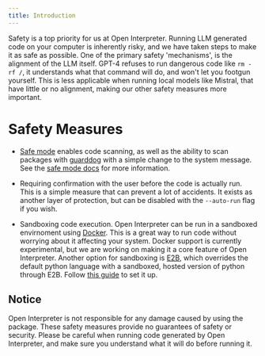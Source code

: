 ```yaml
---
title: Introduction
---
```


Safety is a top priority for us at Open Interpreter. Running LLM generated code on your computer is inherently risky, and we have taken steps to make it as safe as possible. One of the primary safety 'mechanisms', is the alignment of the LLM itself. GPT-4 refuses to run dangerous code like `rm -rf /`, it understands what that command will do, and won't let you footgun yourself. This is less applicable when running local models like Mistral, that have little or no alignment, making our other safety measures more important.

# Safety Measures

- [Safe mode](/safety/safe-mode) enables code scanning, as well as the ability to scan packages with [guarddog](https://github.com/DataDog/guarddog) with a simple change to the system message. See the [safe mode docs](/safety/safe-mode) for more information.

- Requiring confirmation with the user before the code is actually run. This is a simple measure that can prevent a lot of accidents. It exists as another layer of protection, but can be disabled with the `--auto-run` flag if you wish.

- Sandboxing code execution. Open Interpreter can be run in a sandboxed envirnoment using [Docker](/integrations/docker). This is a great way to run code without worrying about it affecting your system. Docker support is currently experimental, but we are working on making it a core feature of Open Interpreter. Another option for sandboxing is [E2B](https://e2b.dev/), which overrides the default python language with a sandboxed, hosted version of python through E2B. Follow [this guide](/integrations/e2b) to set it up.

## Notice

Open Interpreter is not responsible for any damage caused by using the package. These safety measures provide no guarantees of safety or security. Please be careful when running code generated by Open Interpreter, and make sure you understand what it will do before running it.
